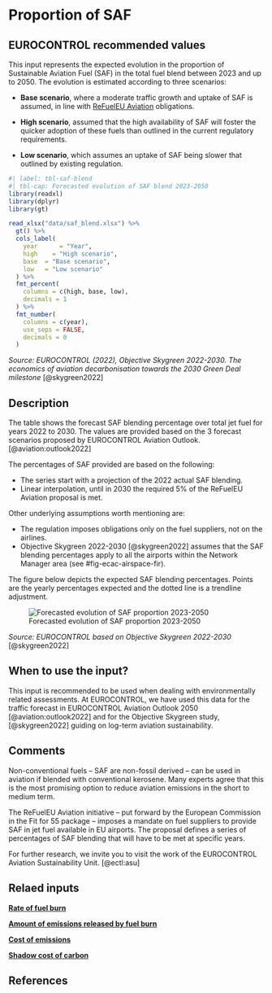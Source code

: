 # Proportion of SAF

## EUROCONTROL recommended values

This input represents the expected evolution in the proportion of Sustainable Aviation Fuel (SAF) in the total fuel blend between 2023 and up to 2050. The evolution is estimated according to three scenarios:

* **Base scenario**, where a moderate traffic growth and uptake of SAF is assumed, in line with [ReFuelEU Aviation](https://www.easa.europa.eu/en/light/topics/fit-55-and-refueleu-aviation) obligations.

* **High scenario**, assumed that the high availability of SAF will foster the quicker adoption of these fuels than outlined in the current regulatory requirements.

* **Low scenario**, which assumes an uptake of SAF being slower that outlined by existing regulation.

```r
#| label: tbl-saf-blend
#| tbl-cap: Forecasted evolution of SAF blend 2023-2050
library(readxl)
library(dplyr)
library(gt)

read_xlsx("data/saf_blend.xlsx") %>%
  gt() %>%
  cols_label(
    year      = "Year",
    high    = "High scenario",
    base  = "Base scenario",
    low   = "Low scenario"
  ) %>%
  fmt_percent(
    columns = c(high, base, low),
    decimals = 1
  ) %>%
  fmt_number(
    columns = c(year),
    use_seps = FALSE,
    decimals = 0
  )
```
*Source: EUROCONTROL (2022), Objective Skygreen 2022-2030. The economics of aviation decarbonisation towards the 2030 Green Deal milestone* [@skygreen2022]

## Description

The table shows the forecast SAF blending percentage over total jet fuel for years 2022 to 2030. The values are provided based on the 3 forecast scenarios proposed by EUROCONTROL Aviation Outlook. [@aviation:outlook2022]

The percentages of SAF provided are based on the following:

* The series start with a projection of the 2022 actual SAF blending.
* Linear interpolation, until in 2030 the required 5% of the ReFuelEU Aviation proposal is met.

Other underlying assumptions worth mentioning are:

* The regulation imposes obligations only on the fuel suppliers, not on the airlines.
* Objective Skygreen 2022-2030 [@skygreen2022] assumes that the SAF blending percentages apply to all the airports within the Network Manager area (see #fig-ecac-airspace-fir).

The figure below depicts the expected SAF blending percentages. Points are the yearly percentages expected and the dotted line is a trendline adjustment.

![Forecasted evolution of SAF proportion 2023-2050](figures/saf_blend.png){#fig-saf-blend}

*Source: EUROCONTROL based on Objective Skygreen 2022-2030* [@skygreen2022]

## When to use the input?

This input is recommended to be used when dealing with environmentally related assessments. At EUROCONTROL, we have used this data for the traffic forecast in EUROCONTROL Aviation Outlook 2050 [@aviation:outlook2022] and for the Objective Skygreen study, [@skygreen2022] guiding on log-term aviation sustainability.

## Comments

Non-conventional fuels – SAF are non-fossil derived – can be used in aviation if blended with conventional kerosene. Many experts agree that this is the most promising option to reduce aviation emissions in the short to medium term.

The ReFuelEU Aviation initiative – put forward by the European Commission in the Fit for 55 package – imposes a mandate on fuel suppliers to provide SAF in jet fuel available in EU airports.
The proposal defines a series of percentages of SAF blending that will have to be met at specific years. 

For further research, we invite you to visit the work of the EUROCONTROL Aviation Sustainability Unit. [@ectl:asu]

## Relaed inputs

[**Rate of fuel burn**](#rate_of_fuel_burn)

[**Amount of emissions released by fuel burn**](#amount_of_emissions_released_by_fuel_burn)

[**Cost of emissions**](#cost_of_emissions)

[**Shadow cost of carbon**](#shadow_cost_of_carbon)

## References
